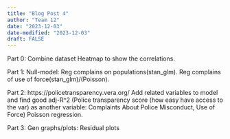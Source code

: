 ```yaml
---
title: "Blog Post 4"
author: "Team 12"
date: "2023-12-03"
date-modified: "2023-12-03"
draft: FALSE
---
```



Part 0:
Combine dataset
Heatmap to show the correlations.

Part 1:
Null-model: Reg complains on populations(stan_glm). Reg complains of use of force(stan_glm)/(Poisson).

Part 2:
https://policetransparency.vera.org/ 
Add related variables to model and find good adj-R^2
(Police transparency score (how easy have access to the var) as another variable: Complaints About Police Misconduct, Use of Force)
Poisson regression.

Part 3:
Gen graphs/plots: Residual plots 

